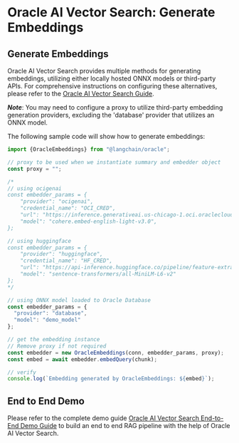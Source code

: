 # Oracle AI Vector Search: Generate Embeddings

## Generate Embeddings

Oracle AI Vector Search provides multiple methods for generating embeddings, utilizing either locally hosted ONNX models or third-party APIs. For comprehensive instructions on configuring these alternatives, please refer to the [Oracle AI Vector Search Guide](https://www.oracle.com/pls/topic/lookup?ctx=dblatest&id=GUID-C6439E94-4E86-4ECD-954E-4B73D53579DE).

***Note***: You may need to configure a proxy to utilize third-party embedding generation providers, excluding the 'database' provider that utilizes an ONNX model.

The following sample code will show how to generate embeddings:

```typescript
import {OracleEmbeddings} from "@langchain/oracle";

// proxy to be used when we instantiate summary and embedder object
const proxy = "";

/*
// using ocigenai
const embedder_params = {
    "provider": "ocigenai",
    "credential_name": "OCI_CRED",
    "url": "https://inference.generativeai.us-chicago-1.oci.oraclecloud.com/20231130/actions/embedText",
    "model": "cohere.embed-english-light-v3.0",
};

// using huggingface
const embedder_params = {
    "provider": "huggingface", 
    "credential_name": "HF_CRED", 
    "url": "https://api-inference.huggingface.co/pipeline/feature-extraction/", 
    "model": "sentence-transformers/all-MiniLM-L6-v2"
};
*/

// using ONNX model loaded to Oracle Database
const embedder_params = {
  "provider": "database",
  "model": "demo_model"
};

// get the embedding instance
// Remove proxy if not required
const embedder = new OracleEmbeddings(conn, embedder_params, proxy);
const embed = await embedder.embedQuery(chunk);

// verify
console.log(`Embedding generated by OracleEmbeddings: ${embed}`);
```

## End to End Demo

Please refer to the complete demo guide [Oracle AI Vector Search End-to-End Demo Guide](https://github.com/langchain-ai/langchainjs/tree/main/cookbook/oracleai.mdx) to build an end to end RAG pipeline with the help of Oracle AI Vector Search.
